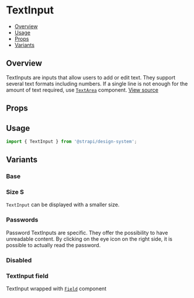 

<Meta of={TextInputStories} />

# TextInput

- [Overview](#overview)
- [Usage](#usage)
- [Props](#props)
- [Variants](#variants)

## Overview

TextInputs are inputs that allow users to add or edit text. They support several text formats including numbers. If a
single line is not enough for the amount of text required, use
[`TextArea`](https://github.com/strapi/design-system/tree/main/packages/design-system/src/TextArea) component.
[View source](https://github.com/strapi/design-system/tree/main/packages/design-system/src/TextInput)

## Props

<ArgsTable of={TextInput} />

## Usage

```js
import { TextInput } from '@strapi/design-system';
```

<Canvas of={TextInputStories.Base} />

## Variants

### Base

<Canvas of={TextInputStories.Base} />

### Size S

`TextInput` can be displayed with a smaller size.

<Canvas of={TextInputStories.SizeS} />

### Passwords

Password TextInputs are specific. They offer the possibility to have unreadable content. By clicking on the eye icon on
the right side, it is possible to actually read the password.

<Canvas of={TextInputStories.Password} />

### Disabled

<Canvas of={TextInputStories.Disabled} />

### TextInput field

TextInput wrapped with [`Field`](https://github.com/strapi/design-system/tree/main/packages/design-system/src/Field)
component

<Canvas of={TextInputStories.WithField} />
